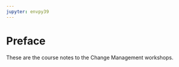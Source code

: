 ```yaml
---
jupyter: envpy39
---
```


# Preface {.unnumbered}

These are the course notes to the Change Management workshops.
